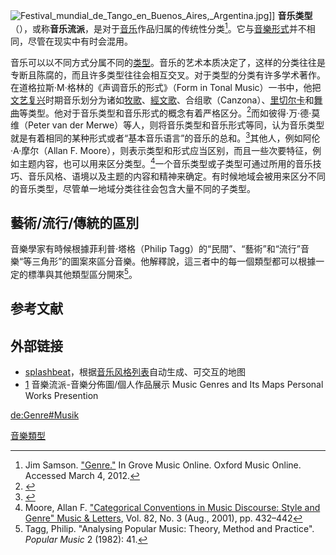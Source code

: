 [[File:Festival_mundial_de_Tango_en_Buenos_Aires,_Argentina.jpg|thumb]]]]
'''音乐类型'''（{{lang-en|'''music genre'''}}），或称'''音乐流派'''，是对于[[音乐|音乐]]作品归属的传统性分类<ref>Jim Samson. [http://www.oxfordmusiconline.com/subscriber/article/grove/music/40599  "Genre."] {{Wayback|url=http://www.oxfordmusiconline.com/subscriber/article/grove/music/40599 |date=20200424193134 }} In Grove Music Online. Oxford Music Online. Accessed March 4, 2012.</ref>。它与[[音樂形式|音樂形式]]并不相同，尽管在现实中有时会混用。 

音乐可以以不同方式分属不同的[[类型|类型]]。音乐的艺术本质决定了，这样的分类往往是专断且陈腐的，而且许多类型往往会相互交叉。对于类型的分类有许多学术著作。在道格拉斯·M·格林的《声调音乐的形式》（Form in Tonal Music）一书中，他把[[文艺复兴|文艺复兴]]时期音乐划分为诸如[[牧歌|牧歌]]、[[經文歌|經文歌]]、合组歌（Canzona）、[[里切尔卡|里切尔卡]]和[[舞曲|舞曲]]等类型。他对于音乐类型和音乐形式的概念有着严格区分。<ref>{{cite book |title=Form in Tonal Music |last=Green 
|first=Douglass M. |authorlink= |coauthors= |year= 1965 |publisher= Holt, Rinehart, and Winston, Inc|location= |isbn= 0-03-020286-8 |pages=1}}</ref>而如彼得·万·德·莫维（Peter van der Merwe）等人，则将音乐类型和音乐形式等同，认为音乐类型就是有着相同的某种形式或者“基本音乐语言”的音乐的总和。<ref name="Pete">{{cite book |title=Origins of the Popular Style: The Antecedents of Twentieth-Century Popular Music |last=van der Merwe |first= Peter |authorlink=Peter van der Merwe |coauthors= |year= 1989 |publisher=Clarendon Press |location= Oxford |isbn=0-19-316121-4 |pages=3 }}</ref>其他人，例如阿伦·A·摩尔（Allan F. Moore），则表示类型和形式应当区别，而且一些次要特征，例如主题内容，也可以用来区分类型。<ref name="Moore">Moore, Allan F. 
[http://links.jstor.org/sici?sici=0027-4224(200108)82%3A3%3C432%3ACCIMDS%3E2.0.CO%3B2-D "Categorical Conventions in Music Discourse: Style and Genre" Music & Letters], Vol. 82, No. 3 (Aug., 2001), pp. 432–442</ref>一个音乐类型或子类型可通过所用的音乐技巧、音乐风格、语境以及主题的内容和精神来确定。有时候地域会被用来区分不同的音乐类型，尽管单一地域分类往往会包含大量不同的子类型。        

==藝術/流行/傳統的區別==	
音樂學家有時候根據菲利普·塔格（Philip Tagg）的“民間”、“藝術”和“流行”音樂“等三角形”的圖案來區分音樂。他解釋說，這三者中的每一個類型都可以根據一定的標準與其他類型區分開來<ref name="Analysing Popular Music 1982, p. 41">Tagg, Philip. "Analysing Popular Music: Theory, Method and Practice". ''Popular Music'' 2 (1982): 41.</ref>。

== 参考文献 ==
{{Reflist}}

== 外部链接 ==
* [https://web.archive.org/web/20140518073722/http://splashbe.at/ splashbeat]，根据[[音乐风格列表|音乐风格列表]]自动生成、可交互的地图
* [http://tx.liberal.ntu.edu.tw/TxMusic/Docs/Audio-Genre.Map.htm] {{Wayback|url=http://tx.liberal.ntu.edu.tw/TxMusic/Docs/Audio-Genre.Map.htm |date=20200710053750 }} 音樂流派-音樂分佈圖/個人作品展示 Music Genres and Its Maps Personal Works Presention
{{音樂主題}}
[[Category:音樂類型|]]

[[de:Genre#Musik|de:Genre#Musik]]